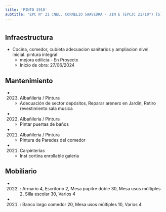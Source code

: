 ```yaml
---
title: 'PINTO 3910'
subtitle: 'EPC N° 21 CNEL. CORNELIO SAAVEDRA - JIN E (EPCJC 21/10°) [S]'
---
```


#
## Infraestructura

* Cocina, comedor, cubieta adecuacion sanitarios y ampliacion nivel inicial. pintura integral 
    + mejora edilicia - En Proyecto 
    + Inicio de obra: 27/06/2024 






## Mantenimiento

*  (2023) Albañileria / Pintura 
    + Adecuación de sector depósitos, Reparar arenero en Jardín, Retiro revestimiento sala musica

*  (2022) Albañileria / Pintura 
    + Pintar puertas de baños

*  (2021) Albañileria / Pintura 
    + Pintura de Paredes del comedor

*  (2021) Carpinterías 
    + Inst cortina enrollable galeria





## Mobiliario

*  (2022) : Armario 4, Escritorio 2, Mesa pupitre doble 30, Mesa usos múltiples 2, Silla escolar 30, Varios 4 

*  (2021) : Banco largo comedor 20, Mesa usos múltiples 10, Varios 4 




